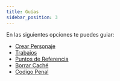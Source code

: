 ```yaml
---
title: Guías
sidebar_position: 3
---
```


En las siguientes opciones te puedes guiar:
<!-- ## Normativa de Facciones -->

- [Crear Personaje](./create_pj/index.mdx)
- [Trabajos](./jobs/index.mdx)
- [Puntos de Referencia](./references_point/index.mdx)
- [Borrar Caché](./clear_cache/index.mdx)
- [Codigo Penal](./cod_penal/index.mdx)
